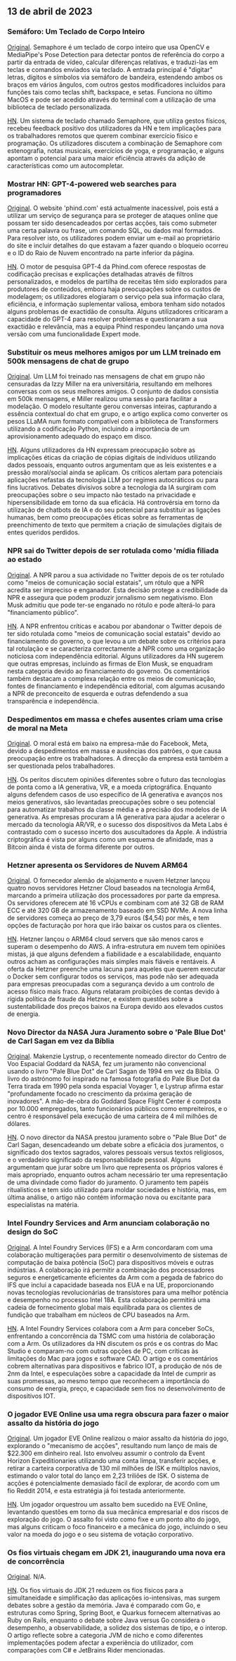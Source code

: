 

<CallToAction />

<Steps>

## 13 de abril de 2023

### Semáforo: Um Teclado de Corpo Inteiro

[Original](https://github.com/everythingishacked/Semaphore).
Semaphore é um teclado de corpo inteiro que usa OpenCV e MediaPipe's Pose Detection para detectar pontos de referência do corpo a partir da entrada de vídeo, calcular diferenças relativas, e traduzi-las em teclas e comandos enviados via teclado. A entrada principal é "digitar" letras, dígitos e símbolos via semáforo de bandeira, estendendo ambos os braços em vários ângulos, com outros gestos modificadores incluídos para funções tais como teclas shift, backspace, e setas. Funciona no último MacOS e pode ser acedido através do terminal com a utilização de uma biblioteca de teclado personalizada.

[HN](http://news.ycombinator.com/item?id=35536550).
Um sistema de teclado chamado Semaphore, que utiliza gestos físicos, recebeu feedback positivo dos utilizadores da HN e tem implicações para os trabalhadores remotos que querem combinar exercício físico e programação. Os utilizadores discutem a combinação de Semaphore com estenografia, notas musicais, exercícios de yoga, e programação, e alguns apontam o potencial para uma maior eficiência através da adição de características como um autocompletar.

### Mostrar HN: GPT-4-powered web searches para programadores

[Original](https://www.phind.com).
O website 'phind.com' está actualmente inacessível, pois está a utilizar um serviço de segurança para se proteger de ataques online que possam ter sido desencadeados por certas acções, tais como submeter uma certa palavra ou frase, um comando SQL, ou dados mal formados. Para resolver isto, os utilizadores podem enviar um e-mail ao proprietário do site e incluir detalhes do que estavam a fazer quando o bloqueio ocorreu e o ID do Raio de Nuvem encontrado na parte inferior da página.

[HN](http://news.ycombinator.com/item?id=35543668).
O motor de pesquisa GPT-4 da Phind.com oferece respostas de codificação precisas e explicações detalhadas através de filtros personalizados, e modelos de partilha de receitas têm sido explorados para produtores de conteúdos, embora haja preocupações sobre os custos de modelagem; os utilizadores elogiaram o serviço pela sua informação clara, eficiência, e informação suplementar valiosa, embora tenham sido notados alguns problemas de exactidão de consulta. Alguns utilizadores criticaram a capacidade do GPT-4 para resolver problemas e questionaram a sua exactidão e relevância, mas a equipa Phind respondeu lançando uma nova versão com uma funcionalidade Expert mode.

### Substituir os meus melhores amigos por um LLM treinado em 500k mensagens de chat de grupo

[Original](https://www.izzy.co/blogs/robo-boys.html).
Um LLM foi treinado nas mensagens de chat em grupo não censuradas da Izzy Miller na era universitária, resultando em melhores conversas com os seus melhores amigos. O conjunto de dados consistia em 500k mensagens, e Miller realizou uma sessão para facilitar a modelação. O modelo resultante gerou conversas inteiras, capturando a essência contextual do chat em grupo, e o artigo explica como converter os pesos LLaMA num formato compatível com a biblioteca de Transformers utilizando a codificação Python, incluindo a importância de um aprovisionamento adequado do espaço em disco.

[HN](http://news.ycombinator.com/item?id=35540154).
Alguns utilizadores da HN expressam preocupação sobre as implicações éticas da criação de cópias digitais de indivíduos utilizando dados pessoais, enquanto outros argumentam que as leis existentes e a pressão moral/social ainda se aplicam. Os críticos alertam para potenciais aplicações nefastas da tecnologia LLM por regimes autocráticos ou para fins lucrativos. Debates divisivos sobre a tecnologia da IA surgiram com preocupações sobre o seu impacto não testado na privacidade e hipersensibilidade em torno da sua eficácia. Há controvérsia em torno da utilização de chatbots de IA e do seu potencial para substituir as ligações humanas, bem como preocupações éticas sobre as ferramentas de preenchimento de texto que permitem a criação de simulações digitais de entes queridos perdidos.

### NPR sai do Twitter depois de ser rotulada como 'mídia filiada ao estado

[Original](https://www.wbur.org/npr/1169269161/npr-leaves-twitter-government-funded-media-label).
A NPR parou a sua actividade no Twitter depois de os ter rotulado como "meios de comunicação social estatais", um rótulo que a NPR acredita ser impreciso e enganador. Esta decisão protege a credibilidade da NPR e assegura que podem produzir jornalismo sem negativismo. Elon Musk admitiu que pode ter-se enganado no rótulo e pode alterá-lo para "financiamento público".

[HN](http://news.ycombinator.com/item?id=35539280).
A NPR enfrentou críticas e acabou por abandonar o Twitter depois de ter sido rotulada como "meios de comunicação social estatais" devido ao financiamento do governo, o que levou a um debate sobre os critérios para tal rotulação e se caracteriza correctamente a NPR como uma organização noticiosa com independência editorial. Alguns utilizadores da HN sugerem que outras empresas, incluindo as firmas de Elon Musk, se enquadram nesta categoria devido ao financiamento do governo. Os comentários também destacam a complexa relação entre os meios de comunicação, fontes de financiamento e independência editorial, com algumas acusando a NPR de preconceito de esquerda e outras defendendo a sua transparência e independência.

### Despedimentos em massa e chefes ausentes criam uma crise de moral na Meta

[Original](https://www.nytimes.com/2023/04/12/technology/meta-layoffs-employees-management.html).
O moral está em baixo na empresa-mãe do Facebook, Meta, devido a despedimentos em massa e ausências dos patrões, o que causa preocupação entre os trabalhadores. A direcção da empresa está também a ser questionada pelos trabalhadores.

[HN](http://news.ycombinator.com/item?id=35537813).
Os peritos discutem opiniões diferentes sobre o futuro das tecnologias de ponta como a IA generativa, VR, e a moeda criptográfica. Enquanto alguns defendem casos de uso específico de IA generativa e avanços nos meios generativos, são levantadas preocupações sobre o seu potencial para automatizar trabalhos da classe média e a precisão dos modelos de IA generativa. As empresas procuram a IA generativa para ajudar a acelerar o mercado da tecnologia AR/VR, e o sucesso dos dispositivos da Meta Labs é contrastado com o sucesso incerto dos auscultadores da Apple. A indústria criptográfica é vista por alguns como um esquema de afinidade, mas a Bitcoin ainda é vista de forma diferente por outros.

### Hetzner apresenta os Servidores de Nuvem ARM64

[Original](https://www.hetzner.com/press-release/arm64-cloud/).
O fornecedor alemão de alojamento e nuvem Hetzner lançou quatro novos servidores Hetzner Cloud baseados na tecnologia Arm64, marcando a primeira utilização dos processadores por parte da empresa. Os servidores oferecem até 16 vCPUs e combinam com até 32 GB de RAM ECC e até 320 GB de armazenamento baseado em SSD NVMe. A nova linha de servidores começa ao preço de 3,79 euros ($4,54) por mês, e tem opções de facturação por hora que irão baixar os custos para os clientes.

[HN](http://news.ycombinator.com/item?id=35540084).
Hetzner lançou o ARM64 cloud servers que são menos caros e superam o desempenho do AWS. A infra-estrutura em nuvem tem opiniões mistas, já que alguns defendem a fiabilidade e a escalabilidade, enquanto outros acham as configurações mais simples mais fiáveis e rentáveis. A oferta da Hetzner preenche uma lacuna para aqueles que querem executar o Docker sem configurar todos os serviços, mas pode não ser adequada para empresas preocupadas com a segurança devido a um controlo de acesso físico mais fraco. Alguns relataram proibições de contas devido à rígida política de fraude da Hetzner, e existem questões sobre a sustentabilidade dos preços baixos na Europa devido aos elevados custos de energia.

### Novo Director da NASA Jura Juramento sobre o 'Pale Blue Dot' de Carl Sagan em vez da Bíblia

[Original](https://www.independent.co.uk/space/nasa-director-carl-sagan-oath-b2317698.html).
Makenzie Lystrup, o recentemente nomeado director do Centro de Voo Espacial Goddard da NASA, fez um juramento não convencional usando o livro "Pale Blue Dot" de Carl Sagan de 1994 em vez da Bíblia. O livro do astrónomo foi inspirado na famosa fotografia do Pale Blue Dot da Terra tirada em 1990 pela sonda espacial Voyager 1, e Lystrup afirma estar "profundamente focado no crescimento da próxima geração de inovadores". A mão-de-obra do Goddard Space Flight Center é composta por 10.000 empregados, tanto funcionários públicos como empreiteiros, e o centro é responsável pela execução de uma carteira de 4 mil milhões de dólares.

[HN](http://news.ycombinator.com/item?id=35536612).
O novo director da NASA prestou juramento sobre o "Pale Blue Dot" de Carl Sagan, desencadeando um debate sobre a eficácia dos juramentos, o significado dos textos sagrados, valores pessoais versus textos religiosos, e o verdadeiro significado da responsabilidade pessoal. Alguns argumentam que jurar sobre um livro que representa os próprios valores é mais apropriado, enquanto outros acham necessário ter uma representação de uma divindade como fiador do juramento. O juramento tem papéis ritualísticos e tem sido utilizado para moldar sociedades e história, mas, em última análise, o artigo não contém informação nova ou excitante para especialistas na matéria.

### Intel Foundry Services and Arm anunciam colaboração no design do SoC

[Original](https://www.intel.com/content/www/us/en/newsroom/news/intel-foundry-arm-announce-multigeneration-collaboration-leading-edge-soc-design.html).
A Intel Foundry Services (IFS) e a Arm concordaram com uma colaboração multigerações para permitir o desenvolvimento de sistemas de computação de baixa potência (SoC) para dispositivos móveis e outras indústrias. A colaboração irá permitir a combinação dos processadores seguros e energeticamente eficientes da Arm com a pegada de fabrico do IFS que inclui a capacidade baseada nos EUA e na UE, proporcionando novas tecnologias revolucionárias de transístores para uma melhor potência e desempenho no processo Intel 18A. Esta colaboração permitirá uma cadeia de fornecimento global mais equilibrada para os clientes de fundição que trabalham em núcleos de CPU baseados na Arm.

[HN](http://news.ycombinator.com/item?id=35539057).
A Intel Foundry Services colabora com a Arm para conceber SoCs, enfrentando a concorrência da TSMC com uma história de colaboração com a Arm. Os utilizadores da HN discutem os prós e os contras do Mac Studio e comparam-no com outras opções de PC, com críticas às limitações do Mac para jogos e software CAD. O artigo e os comentários cobrem alternativas para dispositivos e fabrico IOT, a produção de nós de 2nm da Intel, e especulações sobre a capacidade da Intel de cumprir as suas promessas, ao mesmo tempo que reconhecem a importância do consumo de energia, preço, e capacidade sem fios no desenvolvimento de dispositivos IOT.

### O jogador EVE Online usa uma regra obscura para fazer o maior assalto da história do jogo

[Original](https://www.pcgamer.com/eve-online-player-uses-obscure-rule-to-pull-off-the-biggest-heist-in-the-games-history/).
Um jogador EVE Online realizou o maior assalto da história do jogo, explorando o "mecanismo de acções", resultando num lanço de mais de $22.300 em dinheiro real. Isto envolveu assumir o controlo da Event Horizon Expeditionaries utilizando uma conta limpa, transferir acções, e retirar a carteira corporativa de 130 mil milhões de ISK e múltiplos navios, estimando o valor total do lanço em 2,23 triliões de ISK. O sistema de acções é potencialmente demasiado fácil de explorar, de acordo com um fio Reddit 2014, e esta estratégia já foi testada anteriormente.

[HN](http://news.ycombinator.com/item?id=35533711).
Um jogador orquestrou um assalto bem sucedido na EVE Online, levantando questões em torno da sua mecânica empresarial e dos riscos de exploração do jogo. O assalto foi visto como fixe e um ponto alto do jogo, mas alguns criticam o foco financeiro e a mecânica do jogo, incluindo o seu valor na moeda do jogo e o seu sistema de votação corporativo.

### Os fios virtuais chegam em JDK 21, inaugurando uma nova era de concorrência

[Original](https://www.infoq.com/news/2023/04/virtual-threads-arrives-jdk21/).
N/A.

[HN](http://news.ycombinator.com/item?id=35535906).
Os fios virtuais do JDK 21 reduzem os fios físicos para a simultaneidade e simplificação das aplicações io-intensivas, mas surgem debates sobre a gestão da memória. Java é comparado com Go, e estruturas como Spring, Spring Boot, e Quarkus fornecem alternativas ao Ruby on Rails, enquanto o debate sobre Java versus Go considera o desempenho, a observabilidade, a solidez dos sistemas de tipo, e o interop. O artigo reflecte sobre a categoria JVM de nicho e como diferentes implementações podem afectar a experiência do utilizador, com comparações com C# e JetBrains Rider mencionadas.

</Steps>
